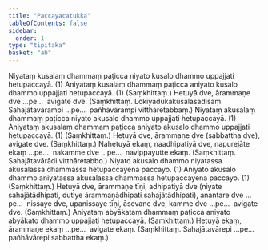```yaml
---
title: "Paccayacatukka"
tableOfContents: false
sidebar:
  order: 1
type: "tipitaka"
basket: "ab"
---
```



<DynamicBreadcrumb />

<Division number="94">

<Paragraph number="2575">
Niyataṃ kusalaṃ dhammaṃ paṭicca niyato kusalo dhammo uppajjati hetupaccayā. (1)
</Paragraph>

<Paragraph number="2576">
Aniyataṃ kusalaṃ dhammaṃ paṭicca aniyato kusalo dhammo uppajjati hetupaccayā. (1) (Saṃkhittaṃ.)
</Paragraph>

</Division>
<Division number="95">

<Paragraph number="2577">
Hetuyā dve, ārammaṇe dve …pe…  avigate dve. (Saṃkhittaṃ. Lokiyadukakusalasadisaṃ. Sahajātavārampi …pe…  pañhāvārampi vitthāretabbaṃ.)
</Paragraph>

</Division>
<Division number="96">

<Paragraph number="2578">
Niyataṃ akusalaṃ dhammaṃ paṭicca niyato akusalo dhammo uppajjati hetupaccayā. (1)
</Paragraph>

<Paragraph number="2579">
Aniyataṃ akusalaṃ dhammaṃ paṭicca aniyato akusalo dhammo uppajjati hetupaccayā. (1) (Saṃkhittaṃ.)
</Paragraph>

</Division>
<Division number="97">

<Paragraph number="2580">
Hetuyā dve, ārammaṇe dve (sabbattha dve), avigate dve. (Saṃkhittaṃ.)
</Paragraph>

<Paragraph number="2581">
Nahetuyā ekaṃ, naadhipatiyā dve, napurejāte ekaṃ …pe…  nakamme dve …pe…  navippayutte ekaṃ. (Saṃkhittaṃ. Sahajātavārādi vitthāretabbo.)
</Paragraph>

</Division>
<Division number="98">

<Paragraph number="2582">
Niyato akusalo dhammo niyatassa akusalassa dhammassa hetupaccayena paccayo. (1)
</Paragraph>

<Paragraph number="2583">
Aniyato akusalo dhammo aniyatassa akusalassa dhammassa hetupaccayena paccayo. (1) (Saṃkhittaṃ.)
</Paragraph>

</Division>
<Division number="99">

<Paragraph number="2584">
Hetuyā dve, ārammaṇe tīṇi, adhipatiyā dve (niyate sahajātādhipati, dutiye ārammaṇādhipati sahajātādhipati), anantare dve …pe…  nissaye dve, upanissaye tīṇi, āsevane dve, kamme dve …pe…  avigate dve. (Saṃkhittaṃ.)
</Paragraph>

</Division>
<Division number="100">

<Paragraph number="2585">
Aniyataṃ abyākataṃ dhammaṃ paṭicca aniyato abyākato dhammo uppajjati hetupaccayā. (Saṃkhittaṃ.)
</Paragraph>

<Paragraph number="2586">
Hetuyā ekaṃ, ārammaṇe ekaṃ …pe…  avigate ekaṃ. (Saṃkhittaṃ. Sahajātavārepi …pe…  pañhāvārepi sabbattha ekaṃ.)
</Paragraph>
</Division>